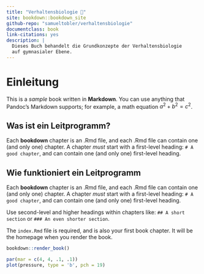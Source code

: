 ```yaml
---
title: "Verhaltensbiologie 🐝"
site: bookdown::bookdown_site
github-repo: "samueltobler/verhaltensbiologie"
documentclass: book
link-citations: yes
description: |
  Dieses Buch behandelt die Grundkonzepte der Verhaltensbiologie 
  auf gymnasialer Ebene. 
---
```


# Einleitung

This is a *sample* book written in **Markdown**. You can use anything that Pandoc's Markdown supports; for example, a math equation $a^2 + b^2 = c^2$.

## Was ist ein Leitprogramm? 

Each **bookdown** chapter is an .Rmd file, and each .Rmd file can contain one (and only one) chapter. A chapter *must* start with a first-level heading: `# A good chapter`, and can contain one (and only one) first-level heading.


## Wie funktioniert ein Leitprogramm


Each **bookdown** chapter is an .Rmd file, and each .Rmd file can contain one (and only one) chapter. A chapter *must* start with a first-level heading: `# A good chapter`, and can contain one (and only one) first-level heading.

Use second-level and higher headings within chapters like: `## A short section` or `### An even shorter section`.

The `index.Rmd` file is required, and is also your first book chapter. It will be the homepage when you render the book.

```r
bookdown::render_book()
```

```r
par(mar = c(4, 4, .1, .1))
plot(pressure, type = 'b', pch = 19)
```
